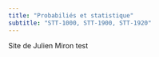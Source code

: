 ```yaml
---
title: "Probabiliés et statistique"
subtitle: "STT-1000, STT-1900, STT-1920"
---
```


Site de Julien Miron test
